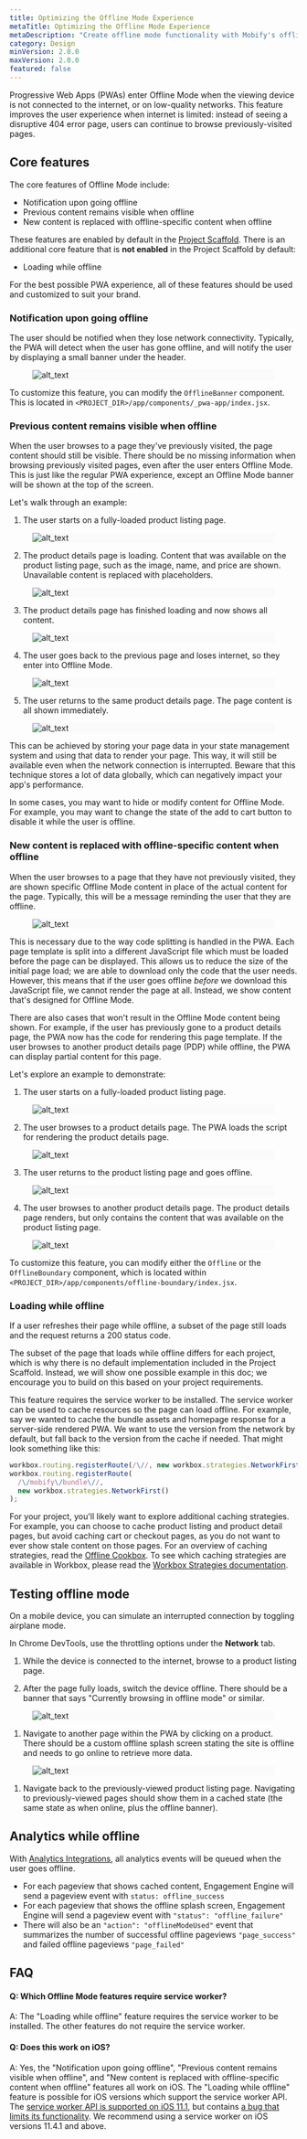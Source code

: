 ```yaml
---
title: Optimizing the Offline Mode Experience
metaTitle: Optimizing the Offline Mode Experience
metaDescription: "Create offline mode functionality with Mobify's offline components and the service worker."
category: Design
minVersion: 2.0.0
maxVersion: 2.0.0
featured: false
---
```


Progressive Web Apps (PWAs) enter Offline Mode when the viewing device is not connected to the internet, or on low-quality networks. This feature improves the user experience when internet is limited: instead of seeing a disruptive 404 error page, users can continue to browse previously-visited pages.

## Core features

The core features of Offline Mode include:

- Notification upon going offline
- Previous content remains visible when offline
- New content is replaced with offline-specific content when offline

These features are enabled by default in the [Project Scaffold](/get-started/architecture/project-scaffold). There is an additional core feature that is **not enabled** in the Project Scaffold by default:

- Loading while offline

For the best possible PWA experience, all of these features should be used and customized to suit your brand.

### Notification upon going offline

The user should be notified when they lose network connectivity. Typically, the PWA will detect when the user has gone offline, and will notify the user by displaying a small banner under the header.

<figure class="u-text-align-center" style="background-color: #fafafa;">

![alt_text](full-pdp-offline.png "Screenshot of a product detail page with an offline mode banner displayed beneath the header")

</figure>

To customize this feature, you can modify the `OfflineBanner` component. This is located in `<PROJECT_DIR>/app/components/_pwa-app/index.jsx`.

### Previous content remains visible when offline

When the user browses to a page they've previously visited, the page content should still be visible. There should be no missing information when browsing previously visited pages, even after the user enters Offline Mode. This is just like the regular PWA experience, except an Offline Mode banner will be shown at the top of the screen.

Let's walk through an example:

1. The user starts on a fully-loaded product listing page.

<figure class="u-text-align-center" style="background-color: #fafafa;">

![alt_text](full-plp.png "Fully-loaded product listing page")

</figure>

2. The product details page is loading. Content that was available on the product listing page, such as the image, name, and price are shown. Unavailable content is replaced with placeholders.

<figure class="u-text-align-center" style="background-color: #fafafa;">

![alt_text](partial-pdp.png "Partially-loaded product details page")

</figure>

3. The product details page has finished loading and now shows all content.

<figure class="u-text-align-center" style="background-color: #fafafa;">

![alt_text](full-pdp.png "Fully-loaded product details page")

</figure>

4. The user goes back to the previous page and loses internet, so they enter into Offline Mode.

<figure class="u-text-align-center" style="background-color: #fafafa;">

![alt_text](full-plp-offline.png "Fully-loaded product listing page with an offline banner")

</figure>

5. The user returns to the same product details page. The page content is all shown immediately.

<figure class="u-text-align-center" style="background-color: #fafafa;">

![alt_text](full-pdp-offline.png "Fully-loaded product details page with an offline banner")

</figure>

This can be achieved by storing your page data in your state management system and using that data to render your page. This way, it will still be available even when the network connection is interrupted. Beware that this technique stores a lot of data globally, which can negatively impact your app's performance.

In some cases, you may want to hide or modify content for Offline Mode. For example, you may want to change the state of the add to cart button to disable it while the user is offline.

### New content is replaced with offline-specific content when offline

When the user browses to a page that they have not previously visited, they are shown specific Offline Mode content in place of the actual content for the page. Typically, this will be a message reminding the user that they are offline.

<figure class="u-text-align-center" style="background-color: #fafafa;">

![alt_text](errorscreen.png "Screenshot of offline splash screen")

</figure>

This is necessary due to the way code splitting is handled in the PWA. Each page template is split into a different JavaScript file which must be loaded before the page can be displayed. This allows us to reduce the size of the initial page load; we are able to download only the code that the user needs. However, this means that if the user goes offline _before_ we download this JavaScript file, we cannot render the page at all. Instead, we show content that's designed for Offline Mode.

There are also cases that won't result in the Offline Mode content being shown. For example, if the user has previously gone to a product details page, the PWA now has the code for rendering this page template. If the user browses to another product details page (PDP) while offline, the PWA can display partial content for this page.

Let's explore an example to demonstrate:

1. The user starts on a fully-loaded product listing page.

<figure class="u-text-align-center" style="background-color: #fafafa;">

![alt_text](full-plp.png "Fully-loaded product listing page")

</figure>

2. The user browses to a product details page. The PWA loads the script for rendering the product details page.

<figure class="u-text-align-center" style="background-color: #fafafa;">

![alt_text](full-pdp.png "Fully-loaded product details page")

</figure>

3. The user returns to the product listing page and goes offline.

<figure class="u-text-align-center" style="background-color: #fafafa;">

![alt_text](full-plp-offline.png "Fully-loaded product listing page with an offline banner")

</figure>

4. The user browses to another product details page. The product details page renders, but only contains the content that was available on the product listing page.

<figure class="u-text-align-center" style="background-color: #fafafa;">

![alt_text](partial-pdp-offline.png "Partially-loaded product details page")

</figure>

To customize this feature, you can modify either the `Offline` or the `OfflineBoundary` component, which is located within `<PROJECT_DIR>/app/components/offline-boundary/index.jsx`.

### Loading while offline

If a user refreshes their page while offline, a subset of the page still loads and the request returns a 200 status code.

The subset of the page that loads while offline differs for each project, which is why there is no default implementation included in the Project Scaffold. Instead, we will show one possible example in this doc; we encourage you to build on this based on your project requirements.

This feature requires the service worker to be installed. The service worker can be used to cache resources so the page can load offline. For example, say we wanted to cache the bundle assets and homepage response for a server-side rendered PWA. We want to use the version from the network by default, but fall back to the version from the cache if needed. That might look something like this:

```javascript
workbox.routing.registerRoute(/\//, new workbox.strategies.NetworkFirst());
workbox.routing.registerRoute(
  /\/mobify\/bundle\//,
  new workbox.strategies.NetworkFirst()
);
```

For your project, you'll likely want to explore additional caching strategies. For example, you can choose to cache product listing and product detail pages, but avoid caching cart or checkout pages, as you do not want to ever show stale content on those pages. For an overview of caching strategies, read the [Offline Cookbox](https://developers.google.com/web/fundamentals/instant-and-offline/offline-cookbook/). To see which caching strategies are available in Workbox, please read the [Workbox Strategies documentation](https://developers.google.com/web/tools/workbox/modules/workbox-strategies).

## Testing offline mode

On a mobile device, you can simulate an interrupted connection by toggling airplane mode.

In Chrome DevTools, use the throttling options under the **Network** tab.

1. While the device is connected to the internet, browse to a product listing page.

1. After the page fully loads, switch the device offline. There should be a banner that says "Currently browsing in offline mode" or similar.

<figure class="u-text-align-center" style="background-color: #fafafa;">

![alt_text](full-plp-offline.png "Screenshot of a product listing page with an offline mode banner displayed beneath the header")

</figure>

1. Navigate to another page within the PWA by clicking on a product. There should be a custom offline splash screen stating the site is offline and needs to go online to retrieve more data.

<figure class="u-text-align-center" style="background-color: #fafafa;">

![alt_text](errorscreen.png "Screenshot of offline splash screen")

</figure>

1. Navigate back to the previously-viewed product listing page. Navigating to previously-viewed pages should show them in a cached state (the same state as when online, plus the offline banner).

## Analytics while offline

With [Analytics Integrations](/apis-and-sdks/progressive-web-sdk/analytics-integrations/overview), all analytics events will be queued when the user goes offline.

- For each pageview that shows cached content, Engagement Engine will send a pageview event with `status: offline_success`
- For each pageview that shows the offline splash screen, Engagement Engine will send a pageview event with `"status": "offline_failure"`
- There will also be an `"action": "offlineModeUsed"` event that summarizes the number of successful offline pageviews `"page_success"` and failed offline pageviews `"page_failed"`

## FAQ

#### Q: Which Offline Mode features require service worker?

A: The "Loading while offline" feature requires the service worker to be installed. The other features do not require the service worker.

#### Q: Does this work on iOS?

A: Yes, the "Notification upon going offline", "Previous content remains visible when offline", and "New content is replaced with offline-specific content when offline" features all work on iOS. The "Loading while offline" feature is possible for iOS versions which support the service worker API. The [service worker API is supported on iOS 11.1](https://caniuse.com/#feat=serviceworkers), but contains [a bug that limits its functionality](https://github.com/cdegit/service-worker-cookie-demo). We recommend using a service worker on iOS versions 11.4.1 and above.
